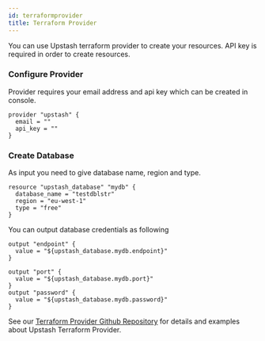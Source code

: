 ```yaml
---
id: terraformprovider
title: Terraform Provider
---
```


You can use Upstash terraform provider to create your resources.
API key is required in order to create resources.

### Configure Provider

Provider requires your email address and api key which can be created in console.

```
provider "upstash" {
  email = ""
  api_key = ""
}
```


### Create Database

As input you need to give database name, region and type.

```
resource "upstash_database" "mydb" {
  database_name = "testdblstr"
  region = "eu-west-1"
  type = "free"
}
```

You can output database credentials as following

```
output "endpoint" {
  value = "${upstash_database.mydb.endpoint}"
}

output "port" {
  value = "${upstash_database.mydb.port}"
}
output "password" {
  value = "${upstash_database.mydb.password}"
}

```


See our [Terraform Provider Github Repository](https://github.com/upstash/terraform-provider-upstash) for details and examples about Upstash Terraform Provider.

